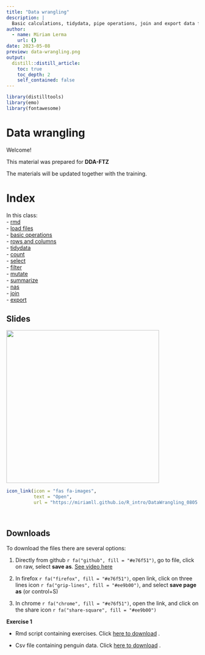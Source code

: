```yaml
---
title: "Data wrangling"
description: |
  Basic calculations, tidydata, pipe operations, join and export data frames.
author:
  - name: Miriam Lerma
    url: {}
date: 2023-05-08
preview: data-wrangling.png
output:
  distill::distill_article:
    toc: true
    toc_depth: 2
    self_contained: false
---
```


```r
library(distilltools)
library(emo)
library(fontawesome)
```

# Data wrangling

Welcome!

This material was prepared for **DDA-FTZ**

The materials will be updated together with the training.

# Index

In this class: <br>
- [rmd](https://miriamll.github.io/R_intro/DataWrangling_1205.html#6)<br>
- [load files](https://miriamll.github.io/R_intro/DataWrangling_1205.html#27)<br>
- [basic operations](https://miriamll.github.io/R_intro/DataWrangling_1205.html#44) <br>
- [rows and columns](https://miriamll.github.io/R_intro/DataWrangling_1205.html#54) <br>
- [tidydata](https://miriamll.github.io/R_intro/DataWrangling_1205.html#59) <br>
- [count](https://miriamll.github.io/R_intro/DataWrangling_1205.html#66) <br>
- [select](https://miriamll.github.io/R_intro/DataWrangling_1205.html#68) <br>
- [filter](https://miriamll.github.io/R_intro/DataWrangling_1205.html#69) <br>
- [mutate](https://miriamll.github.io/R_intro/DataWrangling_1205.html#74) <br>
- [summarize](https://miriamll.github.io/R_intro/DataWrangling_1205.html#75) <br>
- [nas](https://miriamll.github.io/R_intro/DataWrangling_1205.html#76)<br>
- [join](https://miriamll.github.io/R_intro/DataWrangling_1205.html#80) <br>
- [export](https://miriamll.github.io/R_intro/DataWrangling_1205.html#93) <br>


## Slides
<html>
<body>
   <left>
      <a href="https://miriamll.github.io/R_intro/DataWrangling_0805.html#1"><img src="https://github.com/MiriamLL/R_intro/blob/master/Images/000data-wrangling.png?raw=true" style="width:400px"></a>
   </left>
</body>
</html>


```r
icon_link(icon = "fas fa-images",
          text = "Open",
          url = "https://miriamll.github.io/R_intro/DataWrangling_0805.html#1")
```

<br>

## Downloads

To download the files there are several options:  

1. Directly from github `r fa("github", fill = "#e76f51")`, go to file, click on raw, select **save as**. [See video here](https://www.gitkraken.com/learn/git/github-download#how-to-download-a-csv-from-github)

2. In firefox `r fa("firefox", fill = "#e76f51")`, open link, click on three lines icon `r fa("grip-lines", fill = "#ee9b00")`, and select **save page as** (or control+S)

3. In chrome `r fa("chrome", fill = "#e76f51")`, open the link, and click on the share icon `r fa("share-square", fill = "#ee9b00")`

**Exercise 1**

- Rmd script containing exercises. Click [here to download](https://raw.githubusercontent.com/MiriamLL/R_intro/master/02ExercisesRmd.Rmd) .

- Csv file containing penguin data. Click [here to download](https://raw.githubusercontent.com/MiriamLL/R_intro/master/Downloads/penguins1.csv) .

